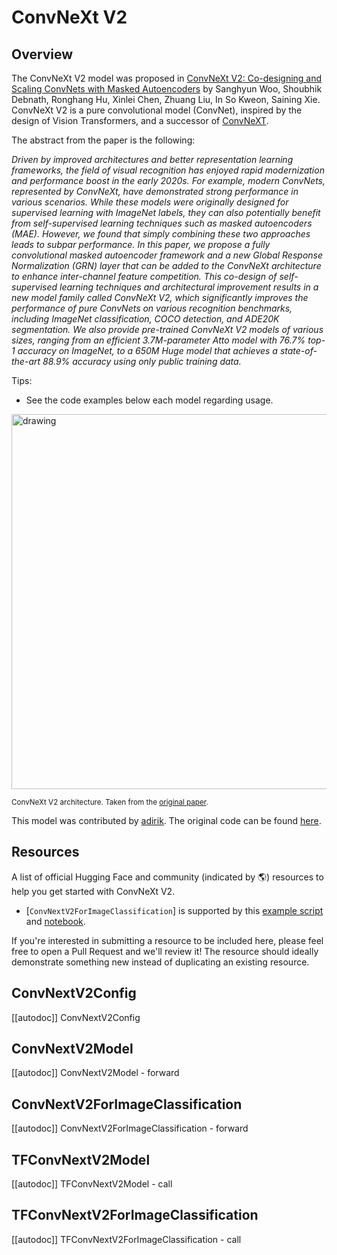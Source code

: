 <!--Copyright 2023 The HuggingFace Team. All rights reserved.

Licensed under the Apache License, Version 2.0 (the "License"); you may not use this file except in compliance with
the License. You may obtain a copy of the License at

http://www.apache.org/licenses/LICENSE-2.0

Unless required by applicable law or agreed to in writing, software distributed under the License is distributed on
an "AS IS" BASIS, WITHOUT WARRANTIES OR CONDITIONS OF ANY KIND, either express or implied. See the License for the
specific language governing permissions and limitations under the License.
-->

# ConvNeXt V2

## Overview

The ConvNeXt V2 model was proposed in [ConvNeXt V2: Co-designing and Scaling ConvNets with Masked Autoencoders](https://arxiv.org/abs/2301.00808) by Sanghyun Woo, Shoubhik Debnath, Ronghang Hu, Xinlei Chen, Zhuang Liu, In So Kweon, Saining Xie.
ConvNeXt V2 is a pure convolutional model (ConvNet), inspired by the design of Vision Transformers, and a successor of [ConvNeXT](convnext).

The abstract from the paper is the following:

*Driven by improved architectures and better representation learning frameworks, the field of visual recognition has enjoyed rapid modernization and performance boost in the early 2020s. For example, modern ConvNets, represented by ConvNeXt, have demonstrated strong performance in various scenarios. While these models were originally designed for supervised learning with ImageNet labels, they can also potentially benefit from self-supervised learning techniques such as masked  autoencoders (MAE). However, we found that simply combining these two approaches leads to subpar performance. In this paper, we propose a fully convolutional masked autoencoder framework and a new Global Response Normalization (GRN) layer that can be added to the ConvNeXt architecture to enhance inter-channel feature competition. This co-design of self-supervised learning techniques and architectural improvement results in a new model family called ConvNeXt V2, which significantly improves the performance of pure ConvNets on various recognition benchmarks, including ImageNet classification, COCO detection, and ADE20K segmentation. We also provide pre-trained ConvNeXt V2 models of various sizes, ranging from an efficient 3.7M-parameter Atto model with 76.7% top-1 accuracy on ImageNet, to a 650M Huge model that achieves a state-of-the-art 88.9% accuracy using only public training data.*

Tips:

- See the code examples below each model regarding usage.

<img src="https://huggingface.co/datasets/huggingface/documentation-images/resolve/main/convnextv2_architecture.png"
alt="drawing" width="600"/>

<small> ConvNeXt V2 architecture. Taken from the <a href="https://arxiv.org/abs/2301.00808">original paper</a>.</small>

This model was contributed by [adirik](https://huggingface.co/adirik). The original code can be found [here](https://github.com/facebookresearch/ConvNeXt-V2).

## Resources

A list of official Hugging Face and community (indicated by 🌎) resources to help you get started with ConvNeXt V2.

<PipelineTag pipeline="image-classification"/>

- [`ConvNextV2ForImageClassification`] is supported by this [example script](https://github.com/huggingface/transformers/tree/main/examples/pytorch/image-classification) and [notebook](https://colab.research.google.com/github/huggingface/notebooks/blob/main/examples/image_classification.ipynb).

If you're interested in submitting a resource to be included here, please feel free to open a Pull Request and we'll review it! The resource should ideally demonstrate something new instead of duplicating an existing resource.

## ConvNextV2Config

[[autodoc]] ConvNextV2Config

## ConvNextV2Model

[[autodoc]] ConvNextV2Model
    - forward

## ConvNextV2ForImageClassification

[[autodoc]] ConvNextV2ForImageClassification
    - forward

## TFConvNextV2Model

[[autodoc]] TFConvNextV2Model
    - call


## TFConvNextV2ForImageClassification

[[autodoc]] TFConvNextV2ForImageClassification
    - call